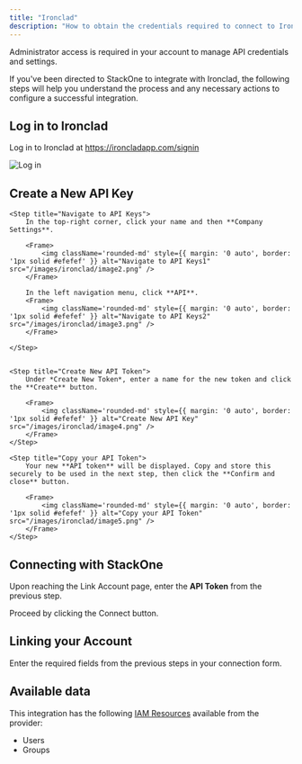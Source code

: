 ```yaml
---
title: "Ironclad"
description: "How to obtain the credentials required to connect to Ironclad."
---
```



<Note>
  Administrator access is required in your account to manage API credentials and settings.
</Note>

If you've been directed to StackOne to integrate with Ironclad, the following steps will help you understand the process and any necessary actions to configure a successful integration.

## Log in to Ironclad

Log in to Ironclad at https://ironcladapp.com/signin

<Frame>
    <img className='rounded-md' style={{ margin: '0 auto', border: '1px solid #efefef' }} alt="Log in" src="/images/ironclad/image1.png" />
</Frame>


## Create a New API Key

<Steps>
    
    <Step title="Navigate to API Keys">
        In the top-right corner, click your name and then **Company Settings**.

        <Frame>
            <img className='rounded-md' style={{ margin: '0 auto', border: '1px solid #efefef' }} alt="Navigate to API Keys1" src="/images/ironclad/image2.png" />
        </Frame>

        In the left navigation menu, click **API**.
        <Frame>
            <img className='rounded-md' style={{ margin: '0 auto', border: '1px solid #efefef' }} alt="Navigate to API Keys2" src="/images/ironclad/image3.png" />
        </Frame>

    </Step>

    
    <Step title="Create New API Token">
        Under *Create New Token*, enter a name for the new token and click the **Create** button.

        <Frame>
            <img className='rounded-md' style={{ margin: '0 auto', border: '1px solid #efefef' }} alt="Create New API Key" src="/images/ironclad/image4.png" />
        </Frame>
    </Step>
    
    <Step title="Copy your API Token">
        Your new **API token** will be displayed. Copy and store this securely to be used in the next step, then click the **Confirm and close** button.

        <Frame>
            <img className='rounded-md' style={{ margin: '0 auto', border: '1px solid #efefef' }} alt="Copy your API Token" src="/images/ironclad/image5.png" />
        </Frame>
    </Step>

</Steps>


## Connecting with StackOne

Upon reaching the Link Account page, enter the **API Token** from the previous step.

Proceed by clicking the Connect button.


## Linking your Account

Enter the required fields from the previous steps in your connection form.

<IntegrationFooter />

## Available data

This integration has the following [IAM Resources](https://docs.stackone.com/reference/getting-started-with-your-api) available from the provider:
<ul>
  <li>Users</li>
  <li>Groups</li>
</ul>